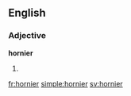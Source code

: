 ==English==

===Adjective===
'''hornier'''

# {{en-comparative of|horny}}

[[fr:hornier]]
[[simple:hornier]]
[[sv:hornier]]